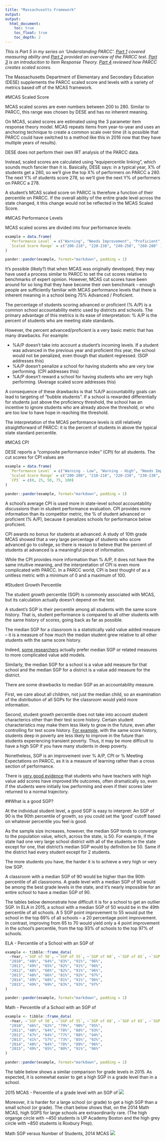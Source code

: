 ```yaml
---
title: "Massachusetts Framework"
output:
output: 
  html_document:
    toc: true
    toc_float: true
    toc_depth: 2
---
```


*This is Part 5 in my series on 'Understanding PARCC'. [Part 1](parcc.html) covered measuring ability and [Part 2](parcc_test.html) provided an overview of the PARCC test. [Part 3](parcc_irt.html) is an introduciton to Item Response Theory. [Part 4](parcc_scaledscore.html) reviewed how PARCC creates scaled scores.*

The Massachusetts Department of Elementary and Secondary Education (DESE) supplements the PARCC scaled score and levels with a variety of  metrics based off of the MCAS framework. 

#MCAS Scaled Score

MCAS scaled scores are even numbers between 200 to 280. Similar to PARCC, this range was chosen by DESE and has no inherent meaning. 

On MCAS, scaled scores are estimated using the 3 parameter item response theory model. MCAS repeats items from year-to-year and uses an anchoring technique to create a common scale over time (it is possible that PARCC could have switched to a method like this in 2016 now that they have multiple years of results). 

DESE does not perform their own IRT analysis of the PARCC data. 

Instead, scaled scores are calculated using “equipercentile linking”, which sounds much fancier than it is. Basically, DESE says: in a typical year, X% of students get a 280, so we’ll give the top X% of performers on PARCC a 280. The next Y% of students score 278, so we’ll give the next Y% of performers on PARCC a 278.

A student’s MCAS scaled score on PARCC is therefore a function of their percentile on PARCC. If the overall ability of the entire grade level across the state changed, it this change would not be reflected in the MCAS Scaled Score.

#MCAS Performance Levels

MCAS scaled scores are divided into four performance levels:

```r
example = data.frame(
  `Performance Level` = c("Warning", "Needs Improvement", "Proficient", "Advanced"),
  `Scaled Score Range` = c("200-218", "220-238", "240-258", "260-280" )
)

pander::pander(example, format="markdown", padding = 1)
```

It’s possible (likely?) that when MCAS was originally developed, they may have used a process similar to PARCC to set the cut scores relative to benchmarks of expert opinion. However, MCAS cut scores have been around for so long that they have become their own benchmark -- enough people are sufficiently familiar with MCAS performance levels that there is inherent meaning in a school being 75% Advanced / Proficient.

The percentage of students scoring advanced or proficient (% A/P) is a common school accountability metric used by districts and schools. The primary advantage of this metrics is its ease of interpretation: % A/P is the percent of students who are meeting state standards. 

However, the percent advanced/proficient is a very basic metric that has many drawbacks. For example:

- %A/P doesn't take into account a student's incoming levels. If a student was advanced in the previous year and proficient this year, the school would not be penalized, even though that student regressed. (SGP addresses this)
- %A/P doesn't penalize a school for having students who are very low performing. (CPI addresses this)
- %A/P doesn't reward a school for having students who are very high performing. (Average scaled score addresses this)

A consequence of these drawbacks is that %A/P accountability goals can lead to targeting of "bubble students". If a school is rewarded differentially for students just above the proficiency threshold, the school has an incentive to ignore students who are already above the threshold, or who are too low to have hope in reaching the threshold.

The interpretation of the MCAS performance levels is still relatively straightforward of PARCC: it is the percent of students in above the typical state standard percentile. 

#MCAS CPI

DESE reports a “composite performance index” (CPI) for all students. The cut scores for CPI values are 

```r
example = data.frame(
  `Performance Level` = c("Warning - Low", "Warning - High", "Needs Improvement - Low", "Needs Improvement - High", "Proficient or Advanced"),
  `Scaled Score Range` = c("200-208", "210-218", "220-238", "230-238", "240-280"),
  `CPI` = c(0, 25, 50, 75, 100)
)

pander::pander(example, format="markdown", padding = 1)
```

A school's average CPI is used more in state-level school accountability discussions than in student performance evaluation. CPI provides more information than its competitor metric, the % of student advanced or proficient (% A/P), because it penalizes schools for performance below proficient. 

CPI awards no bonus for students at advanced. A study of 10th grade MCAS showed that a very large percentage of students who score advanced go to college, so there is reason to believe that the percent of students at advanced is a meaningful piece of information.  

While the CPI provides more information than % A/P, it does not have the same intuitive meaning, and the interpretation of CPI is even more complicated with PARCC. In a PARCC world, CPI is best thought of as a unitless metric with a minimum of 0 and a maximum of 100.

#Student Growth Percentile 

The student growth percentile (SGP) is commonly associated with MCAS, but its calculation actually doesn’t depend on the test.

A student’s SGP is their percentile among all students with the same score history. That is, student performance is compared to all other students with the same history of scores, going back as far as possible. 

The median SGP for a classroom is a statistically valid value added measure -- it is a measure of how much the median student grew relative to all other students with the same score history. 

Indeed, [some researchers](https://www.aeaweb.org/articles?id=10.1257/aer.102.5.1805) actually prefer median SGP or related measures to more complicated value add models. 

Similarly, the median SGP for a school is a value add measure for that school and the median SGP for a district is a value add measure for the district. 

There are some drawbacks to median SGP as an accountability measure.

First, we care about all children, not just the median child, so an examination of the distribution of all SGPs for the classroom would yield more information. 

Second, student growth percentile does not take into account student characterics other than their test score history. Certain student characteristics may make them less likely to grow in the future, even after controlling for test score history. [For example](http://users.nber.org/~dynarski/w22474.pdf), with the same score history, students deep in poverty are less likely to improve in the future than students experiencing transient poverty. Thus, it may be more difficult to have a high SGP if you have many students in deep poverty. 

Nonetheless, SGP is an improvement over % A/P, CPI or % Meeting Expectations on PARCC, as it is a measure of learning rather than a cross section of performance. 

There is [very good evidence](http://www.rajchetty.com/chettyfiles/value_added.pdf) that students who have teachers with high value add scores have improved life outcomes, often dramatically so, even if the students were initially low performing and even if their scores later returned to a normal trajectory.

##What is a good SGP?

At the individual student level, a good SGP is easy to interpret: An SGP of 90 is the 90th percentile of growth, so you could set the ‘good’ cutoff based on whatever percentile you feel is good. 

As the sample size increases, however, the median SGP tends to converge to the population value, which, across the state, is 50. For example, if the state had one very large school district with all of the students in the state except for one, that district's median SGP would by definition be 50. Same if the district had every student except for 2 students. 

The more students you have, the harder it is to achieve a very high or very low SGP. 

A classroom with a median SGP of 90 would be higher than the 90th percentile of all classrooms. A grade level with a median SGP of 90 would be among the best grade levels in the state, and it’s nearly impossible for an entire school to have a median SGP of 90.

The tables below demonstrate how difficult it is for a school to get an outlier SGP. In ELA in 2015, a school with a median SGP of 50 would be in the 49th percentile of all schools. A 5 SGP point improvement to 55 would put the school in the top 69% of all schools -- a 20 percentage point improvement. In contrast, improving from 65 to 70 would yield only a 4 point improvement in the school’s percentile, from the top 93% of schools to the top 97% of schools. 

ELA - Percentile of a School with an SGP of 
```r
example <- tibble::frame_data(
  ~Year, ~`SGP of 50`, ~`SGP of 55`, ~`SGP of 60`, ~`SGP of 65`, ~`SGP of 70`,
  "2010", "48%", "64%", "83%", "91%", "96%",
  "2011", "49%", "65%", "82%", "91%", "96%",
  "2012", "48%", "68%", "82%", "91%", "96%",
  "2013", "48%", "66%", "81%", "92%", "97%",
  "2014", "49%", "68%", "81%", "91%", "96%",
  "2015", "49%", "69%", "83%", "93%", "97%"
)

pander::pander(example, format="markdown", padding = 1)
```


Math - Percentile of a School with an SGP of
```r
example <- tibble::frame_data(
  ~Year, ~`SGP of 50`, ~`SGP of 55`, ~`SGP of 60`, ~`SGP of 65`, ~`SGP of 70`,
  "2010", "46%", "62%", "79%", "90%", "95%",
  "2011", "48%", "64%", "78%", "88%", "93%",
  "2012", "47%", "64%", "77%", "88%", "94%",
  "2013", "41%", "57%", "73%", "85%", "92%",
  "2014", "48%", "64%", "78%", "89%", "96%",
  "2015", "49%", "65%", "80%", "91%", "96%"
)

pander::pander(example, format="markdown", padding = 1)
```

The table below shows a similar comparison for grade levels in 2015. As expected, it is somewhat easier to get a high SGP in a grade level than in a school. 

2015 MCAS - Percentile of a grade level with an SGP of 
![](images/parcc/sgp_gradelevel.png)

Moreover, it is harder for a large school (or grade) to get a high SGP than a small school (or grade). The chart below shows that, on the 2014 Math MCAS, high SGPS for large schools are extraordinarily rare. (The high organge circle with ~450 students is UP Academy Boston and the high grey circle with ~850 students is Roxbury Prep). 

Math SGP versus Number of Students, 2014 MCAS
![](images/parcc/sgp_high_math.png)
